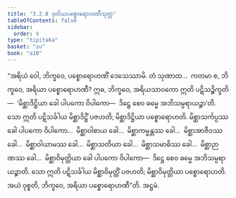 ```yaml
---
title: "3.2.8 ဒုတိယပစ္စောရောဟဏီသုတ္တ"
tableOfContents: false
sidebar:
  order: 9
type: "tipitaka"
basket: "su"
book: "a10"
---
```



<DynamicBreadcrumb />

<Division number="120" book="a10">

<Paragraph number="1073" book="a10">
“အရိယံ ဝေါ, ဘိက္ခဝေ, ပစ္စောရောဟဏိံ ဒေသေဿာမိ. တံ သုဏာထ…  ကတမာ စ, ဘိက္ခဝေ, အရိယာ ပစ္စောရောဟဏီ? ဣဓ, ဘိက္ခဝေ, အရိယသာဝကော ဣတိ ပဋိသဉ္စိက္ခတိ—  ‘မိစ္ဆာဒိဋ္ဌိယာ ခေါ ပါပကော ဝိပါကော—  ဒိဋ္ဌေ စေဝ ဓမ္မေ အဘိသမ္ပရာယဉ္စာ’တိ. သော ဣတိ ပဋိသင်္ခါယ မိစ္ဆာဒိဋ္ဌိံ ပဇဟတိ; မိစ္ဆာဒိဋ္ဌိယာ ပစ္စောရောဟတိ. မိစ္ဆာသင်္ကပ္ပဿ ခေါ ပါပကော ဝိပါကော…  မိစ္ဆာဝါစာယ ခေါ…  မိစ္ဆာကမ္မန္တဿ ခေါ…  မိစ္ဆာအာဇီဝဿ ခေါ…  မိစ္ဆာဝါယာမဿ ခေါ…  မိစ္ဆာသတိယာ ခေါ…  မိစ္ဆာသမာဓိဿ ခေါ…  မိစ္ဆာဉာဏဿ ခေါ…  မိစ္ဆာဝိမုတ္တိယာ ခေါ ပါပကော ဝိပါကော—  ဒိဋ္ဌေ စေဝ ဓမ္မေ အဘိသမ္ပရာယဉ္စာတိ. သော ဣတိ ပဋိသင်္ခါယ မိစ္ဆာဝိမုတ္တိံ ပဇဟတိ; မိစ္ဆာဝိမုတ္တိယာ ပစ္စောရောဟတိ. အယံ ဝုစ္စတိ, ဘိက္ခဝေ, အရိယာ ပစ္စောရောဟဏီ”တိ.

</Paragraph>
</Division>

<Paragraph number="1074" type="center" book="a10">
အဋ္ဌမံ.
</Paragraph>